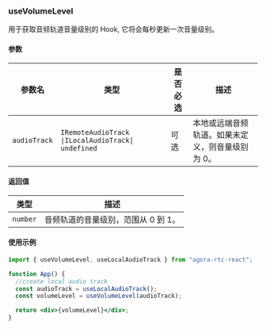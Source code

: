 ### useVolumeLevel

用于获取音频轨道音量级别的 Hook, 它将会每秒更新一次音量级别。

#### 参数

| 参数名       | 类型                                                                                     | 是否必选 | 描述                                             |
| ------------ | ---------------------------------------------------------------------------------------- | -------- | ------------------------------------------------ |
| `audioTrack` | `IRemoteAudioTrack `<code>&#124;</code>`ILocalAudioTrack`<code>&#124;</code>` undefined` | 可选     | 本地或远端音频轨道。如果未定义，则音量级别为 0。 |

#### 返回值

| 类型     | 描述                                |
| -------- | ----------------------------------- |
| `number` | 音频轨道的音量级别，范围从 0 到 1。 |

#### 使用示例

```jsx
import { useVolumeLevel, useLocalAudioTrack } from "agora-rtc-react";

function App() {
  //create local audio track
  const audioTrack = useLocalAudioTrack();
  const volumeLevel = useVolumeLevel(audioTrack);

  return <div>{volumeLevel}</div>;
}
```

